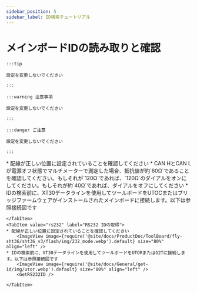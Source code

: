 ```yaml
---
sidebar_position: 5
sidebar_label: ID検索チュートリアル
---
```





# メインボードIDの読み取りと確認

    :::tip

    設定を変更しないでください

    :::

    :::warning 注意事項

    設定を変更しないでください

    :::

    :::danger ご注意

    設定を変更しないでください

    :::

<Tabs>
    <TabItem value="can" label="CANBus UUIDの取得">
    * 配線が正しい位置に設定されていることを確認してください
    * CAN HとCAN Lが電源オフ状態でマルチメーターで測定した場合、抵抗値が約`60Ω`であることを確認してください。もしそれが`120Ω`であれば、`120Ω`のダイアルをオンにしてください。もしそれが約`40Ω`であれば、ダイアルをオフにしてください
        <ImageView image={require('@site/docs/ProductDoc/ToolBoard/fly-sht36/sht36_v3/flash/img/120.webp').default} size="80%" align="left" />              
    * IDの検索前に、XT30データラインを使用してツールボードをUTOCまたはブリッジファームウェアがインストールされたメインボードに接続します。以下は参照接続図です
        <ImageView image={require('@site/docs/General/get-id/img/utoc.webp').default} size="80%" align="left" />       
        <GetCanbusUUID />

    </TabItem>
    <TabItem value="rs232" label="RS232 IDの取得">
    * 配線が正しい位置に設定されていることを確認してください
        <ImageView image={require('@site/docs/ProductDoc/ToolBoard/fly-sht36/sht36_v3/flash/img/232_mode.webp').default} size="80%" align="left" />              
    * IDの検索前に、XT30データラインを使用してツールボードをUTORまたはG2Tに接続します。以下は参照接続図です
        <ImageView image={require('@site/docs/General/get-id/img/utor.webp').default} size="80%" align="left" />              
        <GetRS232ID />

    </TabItem>
</Tabs>
